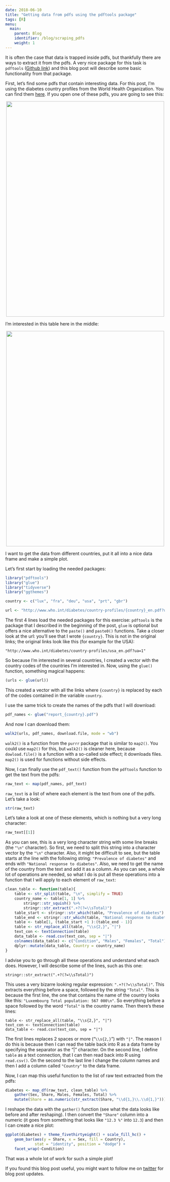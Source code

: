 ```yaml
---
date: 2018-06-10
title: "Getting data from pdfs using the pdftools package"
tags: [R]
menu:
  main:
    parent: Blog
    identifier: /blog/scraping_pdfs
    weight: 1
---
```


It is often the case that data is trapped inside pdfs, but thankfully there are ways to extract
it from the pdfs. A very nice package for this task is 
`pdftools` ([Github link](https://github.com/ropensci/pdftools))
and this blog post will describe some basic functionality from that package.

First, let's find some pdfs that contain interesting data. For this post, I'm using the diabetes
country profiles from the World Health Organization. You can find them [here](http://www.who.int/diabetes/country-profiles/en/#U).
If you open one of these pdfs, you are going to see this:

<div style="text-align:center;">
  <a href="http://www.who.int/diabetes/country-profiles/lux_en.pdf?ua=1">
    <img src="/img/diabetes_lux.png" width="499" height="680"/></a>
</div>

I'm interested in this table here in the middle:

<div style="text-align:center;">
  <a href="http://www.who.int/diabetes/country-profiles/lux_en.pdf?ua=1">
    <img src="/img/diabetes_table.png" width="499" height="680"/></a>
</div>

I want to get the data from different countries, put it all into a nice data frame and make a 
simple plot. 

Let's first start by loading the needed packages:

```r
library("pdftools")
library("glue")
library("tidyverse")
library("ggthemes")

country <- c("lux", "fra", "deu", "usa", "prt", "gbr")

url <- "http://www.who.int/diabetes/country-profiles/{country}_en.pdf?ua=1"
```

The first 4 lines load the needed packages for this exercise: `pdftools` is the package that I 
described in the beginning of the post, `glue` is optional but offers a nice alternative to the 
`paste()` and `paste0()` functions. Take a closer look at the url: you'll see that I wrote `{country}`.
This is not in the original links; the original links look like this (for example for the USA):

```
"http://www.who.int/diabetes/country-profiles/usa_en.pdf?ua=1"
```

So because I'm interested in several countries, I created a vector with the country codes 
of the countries I'm interested in. Now, using the `glue()` function, something magical happens:

```r
(urls <- glue(url))
```

This created a vector with all the links where `{country}` is replaced by each of the codes 
contained in the variable `country`.

I use the same trick to create the names of the pdfs that I will download:

```r
pdf_names <- glue("report_{country}.pdf")
```

And now I can download them:

```r
walk2(urls, pdf_names, download.file, mode = "wb")
```

`walk2()` is a function from the `purrr` package that is similar to `map2()`. You could use `map2()` 
for this, but `walk2()` is cleaner here, because `dowload.file()` is a function with a so-called
side effect; it downloads files. `map2()` is used for functions without side effects.

Now, I can finally use the `pdf_text()` function from the `pdftools` function to get the text
from the pdfs:

```r
raw_text <- map(pdf_names, pdf_text)
```

`raw_text` is a list of where each element is the text from one of the pdfs. Let's take a look:

```r
str(raw_text)
```

Let's take a look at one of these elements, which is nothing but a very long character:

```r
raw_text[[1]]
```

As you can see, this is a very long character string with some line breaks (the `"\n"` character). 
So first, we need to split this string into a character vector by the `"\n"` character. Also, it might
be difficult to see, but the table starts at the line with the following string:
`"Prevalence of diabetes"` and ends with `"National response to diabetes"`. Also, we need to get 
the name of the country from the text and add it as a column. As you can see, a whole lot 
of operations are needed, so what I do is put all these operations into a function that I will apply
to each element of `raw_text`:


```r
clean_table <- function(table){
    table <- str_split(table, "\n", simplify = TRUE)
    country_name <- table[1, 1] %>% 
        stringr::str_squish() %>% 
        stringr::str_extract(".+?(?=\\sTotal)")
    table_start <- stringr::str_which(table, "Prevalence of diabetes")
    table_end <- stringr::str_which(table, "National response to diabetes")
    table <- table[1, (table_start +1 ):(table_end - 1)]
    table <- str_replace_all(table, "\\s{2,}", "|")
    text_con <- textConnection(table)
    data_table <- read.csv(text_con, sep = "|")
    colnames(data_table) <- c("Condition", "Males", "Females", "Total")
    dplyr::mutate(data_table, Country = country_name)
}
```

I advise you to go through all these operations and understand what each does. However, I will 
describe some of the lines, such as this one:

```
stringr::str_extract(".+?(?=\\sTotal)")
```

This uses a very bizarre looking regular expression: `".+?(?=\\sTotal)"`. This extracts everything
before a space, followed by the string `"Total"`. This is because the first line, the one that contains
the name of the country looks like this: `"Luxembourg Total population: 567 000\n"`. So everything
before a space followed by the word `"Total"` is the country name. Then there's these lines:

```
table <- str_replace_all(table, "\\s{2,}", "|")
text_con <- textConnection(table)
data_table <- read.csv(text_con, sep = "|")
```

The first lines replaces 2 spaces or more ("`\\s{2,}`") with `"|"`. The reason I do this is because 
then I can read the table back into R as a data frame by specifying the separator as the "|" character.
On the second line, I define `table` as a text connection, that I can then read back into R using 
`read.csv()`. On the second to the last line I change the column names and then I add a column
called `"Country"` to the data frame.

Now, I can map this useful function to the list of raw text extracted from the pdfs:

```r
diabetes <- map_df(raw_text, clean_table) %>% 
    gather(Sex, Share, Males, Females, Total) %>% 
    mutate(Share = as.numeric(str_extract(Share, "\\d{1,}\\.\\d{1,}")))
```

I reshape the data with the `gather()` function (see what the data looks like before and after 
reshaping). I then convert the `"Share"` column into a numeric (it goes from something that looks
like `"12.3 %"` into `12.3`) and then I can create a nice plot:

```r
ggplot(diabetes) + theme_fivethirtyeight() + scale_fill_hc() +
    geom_bar(aes(y = Share, x = Sex, fill = Country), 
             stat = "identity", position = "dodge") +
    facet_wrap(~Condition)
```

That was a whole lot of work for such a simple plot!

If you found this blog post useful, you might want to follow me on [twitter](https://www.twitter.com/brodriguesco)
for blog post updates.




